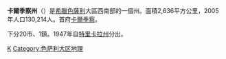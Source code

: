 {{Infobox Pref GR
|name = 卡爾季察
|name_local = Νομός Καρδίτσας
|image_map = GreeceKardhitsa.png
|periph = [[色薩利|色薩利]] 
|capital = [[卡爾季察|卡爾季察]]
|population = 130214 
|population_as_of = 2005年
|pop_rank = 第28位
|popdens_rank = 第31位
|area = 2636
|area_rank = 第20位
|postal_code = 43x xx
|area_code = 244x0
|licence = ΚΑ
|provinces = 0
|municip = 20
|commun = 1
|ISO = GR-41
|website = 
|munic_map = Karditsa municipalities numbered.svg
}}
'''卡爾季察州'''（{{lang-el|Νομός Καρδίτσας}}）是[[希臘|希臘]][[色薩利|色薩利]]大區西南部的一個州。面積2,636平方公里，2005年人口130,214人。首府[[卡爾季察|卡爾季察]]。

下分20市、1鎮。1947年自[[特里卡拉州|特里卡拉州]]分出。

[[Category:希臘州份|Κ]]
[[Category:色萨利大区地理|Category:色萨利大区地理]]